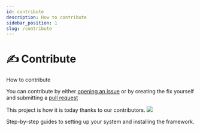 ```yaml
---
id: contribute
description: How to contribute
sidebar_position: 1
slug: /contribute
---
```


# ✍️ Contribute


How to contribute

You can contribute by either [opening an issue](https://github.com/PatelN123/Digital-Support-Notes/issues/new) or by creating the fix yourself and submitting a [pull request](https://github.com/PatelN123/Digital-Support-Notes/compare)


This project is how it is today thanks to our contributors. <a href="https://github.com/PatelN123/Digital-Support-Notes/graphs/contributors"><img src="https://opencollective.com/digital-support-notes/contributors.svg?width=890&button=false" /></a>

<DocsCards>
  <DocsCard header="Installation Guide" href="/intro/cli" icon="/icons/guide-installation-icon.svg" hoverIcon="/icons/guide-installation-icon-hover.svg">
    <p>Step-by-step guides to setting up your system and installing the framework.</p>
  </DocsCard>
